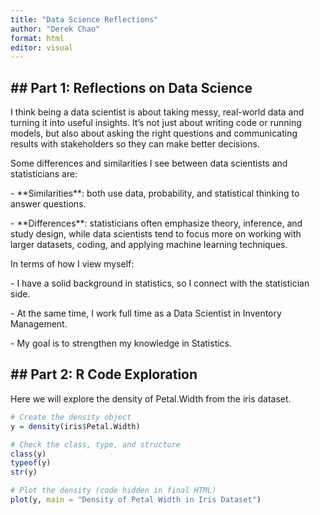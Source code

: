 ```yaml
---
title: "Data Science Reflections"
author: "Derek Chao"
format: html
editor: visual
---
```


## \## Part 1: Reflections on Data Science

I think being a data scientist is about taking messy, real-world data and turning it into useful insights. It's not just about writing code or running models, but also about asking the right questions and communicating results with stakeholders so they can make better decisions.

Some differences and similarities I see between data scientists and statisticians are:

\- \*\*Similarities\*\*: both use data, probability, and statistical thinking to answer questions.

\- \*\*Differences\*\*: statisticians often emphasize theory, inference, and study design, while data scientists tend to focus more on working with larger datasets, coding, and applying machine learning techniques.

In terms of how I view myself:

\- I have a solid background in statistics, so I connect with the statistician side.

\- At the same time, I work full time as a Data Scientist in Inventory Management.

\- My goal is to strengthen my knowledge in Statistics.

## \## Part 2: R Code Exploration

Here we will explore the density of Petal.Width from the iris dataset.

```r
# Create the density object
y = density(iris$Petal.Width)

```

```r
# Check the class, type, and structure
class(y)
typeof(y)
str(y)
```

```r
# Plot the density (code hidden in final HTML)
plot(y, main = "Density of Petal Width in Iris Dataset")
```
